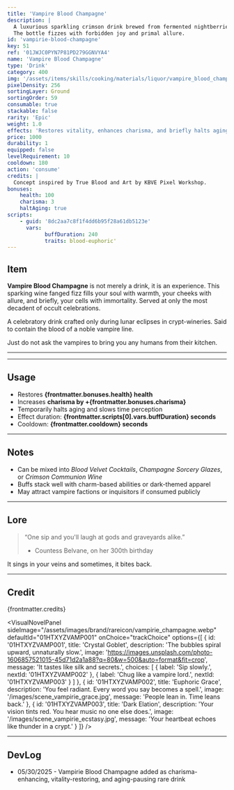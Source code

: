 ```yaml
---
title: 'Vampire Blood Champagne'
description: |
  A luxurious sparkling crimson drink brewed from fermented nightberries and a drop of ancient blood. 
  The bottle fizzes with forbidden joy and primal allure.
id: 'vampirie-blood-champagne'
key: 51
ref: '01JWJC0PYN7P81PD279GGNVYA4'
name: 'Vampire Blood Champagne'
type: 'Drink'
category: 400
img: '/assets/items/skills/cooking/materials/liquor/vampire_blood_champagne.png'
pixelDensity: 256
sortingLayer: Ground
sortingOrder: 59
consumable: true
stackable: false
rarity: 'Epic'
weight: 1.0
effects: 'Restores vitality, enhances charisma, and briefly halts aging.'
price: 1000
durability: 1
equipped: false
levelRequirement: 10
cooldown: 180
action: 'consume'
credits: |
  Concept inspired by True Blood and Art by KBVE Pixel Workshop.
bonuses:
    health: 100
    charisma: 3
    haltAging: true
scripts:
    - guid: '8dc2aa7c8f1f4dd6b95f28a61db5123e'
      vars:
            buffDuration: 240
            traits: blood-euphoric'
---
```



## Item

**Vampire Blood Champagne** is not merely a drink, it is an experience. 
This sparking wine fanged fizz fills your soul with warmth, your cheeks with allure, and briefly, your cells with immortality. 
Served at only the most decadent of occult celebrations.

A celebratory drink crafted only during lunar eclipses in crypt-wineries.
Said to contain the blood of a noble vampire line.

Just do not ask the vampires to bring you any humans from their kitchen.

---

<ItemDBPanel data={frontmatter} />

---
<Adsense />

## Usage

- Restores **{frontmatter.bonuses.health} health**  
- Increases **charisma by +{frontmatter.bonuses.charisma}**  
- Temporarily halts aging and slows time perception  
- Effect duration: **{frontmatter.scripts[0].vars.buffDuration} seconds**  
- Cooldown: **{frontmatter.cooldown} seconds**

---

## Notes

- Can be mixed into *Blood Velvet Cocktails*, *Champagne Sorcery Glazes*, or *Crimson Communion Wine*  
- Buffs stack well with charm-based abilities or dark-themed apparel  
- May attract vampire factions or inquisitors if consumed publicly

---

## Lore

> “One sip and you'll laugh at gods and graveyards alike.”  
> - Countess Belvane, on her 300th birthday

It sings in your veins and sometimes, it bites back.

---

## Credit

{frontmatter.credits}

<VisualNovelPanel
  sideImage="/assets/images/brand/rareicon/vampirie_champagne.webp"
  defaultId="01HTXYZVAMP001"
  onChoice="trackChoice"
  options={[
    {
      id: '01HTXYZVAMP001',
      title: 'Crystal Goblet',
      description: 'The bubbles spiral upward, unnaturally slow.',
      image: 'https://images.unsplash.com/photo-1606857521015-45d71d2a1a88?q=80&w=500&auto=format&fit=crop',
      message: 'It tastes like silk and secrets.',
      choices: [
        { label: 'Sip slowly.', nextId: '01HTXYZVAMP002' },
        { label: 'Chug like a vampire lord.', nextId: '01HTXYZVAMP003' }
      ]
    },
    {
      id: '01HTXYZVAMP002',
      title: 'Euphoric Grace',
      description: 'You feel radiant. Every word you say becomes a spell.',
      image: '/images/scene_vampirie_grace.jpg',
      message: 'People lean in. Time leans back.'
    },
    {
      id: '01HTXYZVAMP003',
      title: 'Dark Elation',
      description: 'Your vision tints red. You hear music no one else does.',
      image: '/images/scene_vampirie_ecstasy.jpg',
      message: 'Your heartbeat echoes like thunder in a crypt.'
    }
  ]}
/>

---

## DevLog

- 05/30/2025 - Vampirie Blood Champagne added as charisma-enhancing, vitality-restoring, and aging-pausing rare drink
